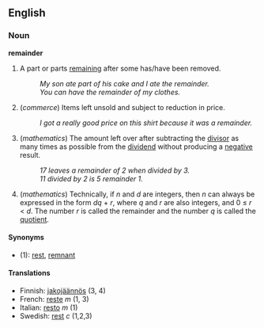 ==English==
===Noun===
'''remainder'''

# A part or parts [[remain|remaining]] after some has/have been removed.
#: ''My son ate part of his cake and I ate the remainder.''
#: ''You can have the remainder of my clothes.''
# (''commerce'') Items left unsold and subject to reduction in price.
#: ''I got a really good price on this shirt because it was a remainder.''
# (''mathematics'') The amount left over after subtracting the [[divisor]] as many times as possible from the [[dividend]] without producing a [[negative]] result.
#: ''17 leaves a remainder of 2 when divided by 3.''
#: ''11 divided by 2 is 5 remainder 1.''
# (''mathematics'') Technically, if ''n'' and ''d'' are integers, then ''n'' can always be expressed in the form ''dq'' + ''r'', where ''q'' and ''r'' are also integers, and 0 &le; ''r'' &lt; ''d''.  The number ''r'' is called the remainder and the number ''q'' is called the [[quotient]].

====Synonyms====
*(1): [[rest]], [[remnant]]

====Translations====
*Finnish: [[jakojäännös]] (3, 4)
*French: [[reste]] ''m'' (1, 3)
*Italian: [[resto]] ''m'' (1)
*Swedish: [[rest]] ''c'' (1,2,3)